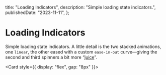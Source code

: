 
  title: "Loading Indicators",
  description: "Simple loading state indicators.",
  publishedDate: "2023-11-11",
};

# Loading Indicators

Simple loading state indicators. A little detail is the two stacked animations, one `linear`, the other eased with a custom `ease-in-out` curve—giving the second and third spinners a bit more “[juice](https://youtu.be/Fy0aCDmgnxg?si=dXJARNHwqKVE3PSe)”.

<Card style={{ display: "flex", gap: "8px" }}>
  <Loading variant="ios-spinner" />
  <Loading variant="primary-spinner" />
  <Loading variant="secondary-spinner" />
  <Loading variant="loading-dots" />
  <Loading variant="loading-text" />
</Card>
